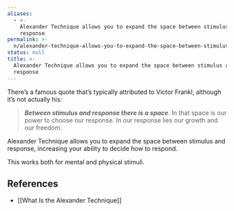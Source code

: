 ```yaml
---
aliases:
  - >-
    Alexander Technique allows you to expand the space between stimulus and
    response
permalink: >-
  n/alexander-technique-allows-you-to-expand-the-space-between-stimulus-and-response
status: null
title: >-
  Alexander Technique allows you to expand the space between stimulus and
  response
---
```

There’s a famous quote that’s typically attributed to Victor Frankl, although it’s not actually his:

> **_Between stimulus and response there is a space_**. In that space is our power to choose our response. In our response lies our growth and our freedom.

Alexander Technique allows you to expand the space between stimulus and response, increasing your ability to decide how to respond.

This works both for mental and physical stimuli.

## References

- [[What Is the Alexander Technique]]

